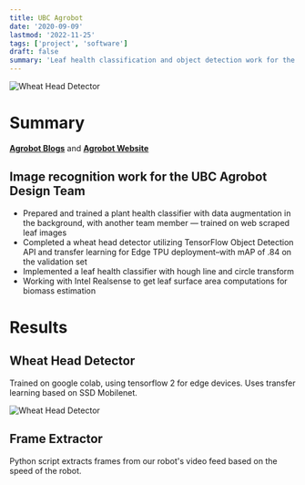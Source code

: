 ```yaml
---
title: UBC Agrobot
date: '2020-09-09'
lastmod: '2022-11-25'
tags: ['project', 'software']
draft: false
summary: 'Leaf health classification and object detection work for the UBC Agrobot Design Team'
---
```


![Wheat Head Detector](/static/images/agrobot1.jpg)

# Summary

[**Agrobot Blogs**](/tags/agrobot/) and
[**Agrobot Website**](https://ubcagrobot.com/)

## Image recognition work for the UBC Agrobot Design Team

- Prepared and trained a plant health classifier with data augmentation in the background, with another
  team member — trained on web scraped leaf images
- Completed a wheat head detector utilizing TensorFlow Object Detection API and transfer learning for Edge TPU deployment–with mAP of .84 on the validation set
- Implemented a leaf health classifier with hough line and circle transform
- Working with Intel Realsense to get leaf surface area computations for biomass estimation

# Results

## Wheat Head Detector

Trained on google colab, using tensorflow 2 for edge devices. Uses transfer learning based on SSD Mobilenet.

![Wheat Head Detector](/static/images/agrobot1.jpg)

## Frame Extractor

Python script extracts frames from our robot's video feed based on the speed of the robot.
